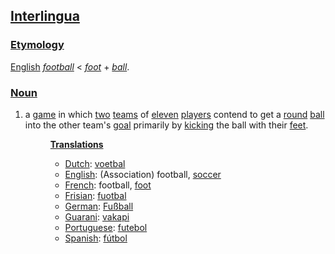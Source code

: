 ==[[Interlingua]]==
===[[Etymology]]===
[[English]] ''[[football]]'' < ''[[foot]]'' + ''[[ball]]''.
===[[Noun]]===
#a [[game]] in which [[two]] [[team]]s of [[eleven]] [[player]]s contend to get a [[round]] [[ball]] into the other team's [[goal]] primarily by [[kick]]ing the ball with their [[foot|feet]].
#:'''[[Translation]]s'''
#:*[[Dutch]]: [[voetbal]]
#:*[[English]]: (Association) football, [[soccer]]
#:*[[French]]: football, [[foot]]
#:*[[Frisian]]: [[fuotbal]]
#:*[[German]]: [[Fußball]]
#:*[[Guarani]]: [[vakapi]]
#:*[[Portuguese]]: [[futebol]]
#:*[[Spanish]]: [[fútbol]]